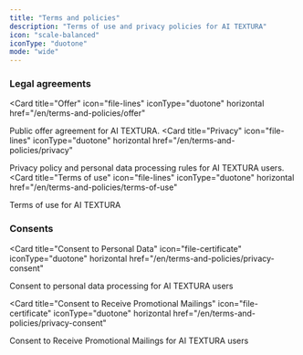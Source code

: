 ```yaml
---
title: "Terms and policies"
description: "Terms of use and privacy policies for AI TEXTURA"
icon: "scale-balanced"
iconType: "duotone"
mode: "wide"
---
```


### Legal agreements

<Card
  title="Offer"
  icon="file-lines"
  iconType="duotone"
  horizontal
  href="/en/terms-and-policies/offer"
>
  Public offer agreement for AI TEXTURA.
</Card>
<Card
  title="Privacy"
  icon="file-lines"
  iconType="duotone"
  horizontal
  href="/en/terms-and-policies/privacy"
>
  Privacy policy and personal data processing rules for AI TEXTURA users.
</Card>
<Card
  title="Terms of use"
  icon="file-lines"
  iconType="duotone"
  horizontal
  href="/en/terms-and-policies/terms-of-use"
>
  Terms of use for AI TEXTURA
</Card>

### Consents

<Card
  title="Consent to Personal Data"
  icon="file-certificate"
  iconType="duotone"
  horizontal
  href="/en/terms-and-policies/privacy-consent"
>
  Consent to personal data processing for AI TEXTURA users
</Card>

<Card
  title="Consent to Receive Promotional Mailings"
  icon="file-certificate"
  iconType="duotone"
  horizontal
  href="/en/terms-and-policies/privacy-consent"
>
  Consent to Receive Promotional Mailings for AI TEXTURA users
</Card>

